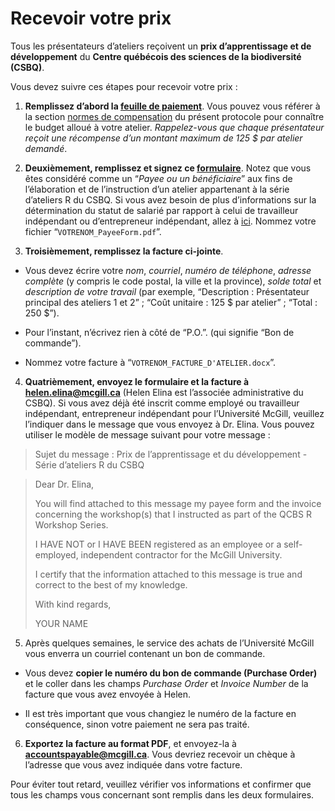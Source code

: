 # Recevoir votre prix {#payment-fr}

Tous les présentateurs d'ateliers reçoivent un **prix d'apprentissage et de développement** du **Centre québécois des sciences de la biodiversité (CSBQ)**.

Vous devez suivre ces étapes pour recevoir votre prix :

1. **Remplissez d'abord la [feuille de paiement](https://docs.google.com/spreadsheets/d/1Vu566MpuwtEoSrTpobrAPdVBmwi-AHP1lEb9lhv0Uc8/edit?usp=sharing)**. Vous pouvez vous référer à la section [normes de compensation](#preparation-fr) du présent protocole pour connaître le budget alloué à votre atelier. *Rappelez-vous que chaque présentateur reçoit une récompense d'un montant maximum de 125 $ par atelier demandé*.

2. **Deuxièmement, remplissez et signez ce [formulaire](https://www.mcgill.ca/financialservices/files/financialservices/employee_or_selfemployed_20120815_questionnaire_fis_fr.pdf)**. Notez que vous êtes considéré comme un "*Payee ou un bénéficiaire*" aux fins de l'élaboration et de l'instruction d'un atelier appartenant à la série d'ateliers R du CSBQ. Si vous avez besoin de plus d'informations sur la détermination du statut de salarié par rapport à celui de travailleur indépendant ou d'entrepreneur indépendant, allez à [ici](https://www.mcgill.ca/financialservices/policies/emplself#pr2-determination-of-employee-vs-self-employed-independent-contractor). Nommez votre fichier "`VOTRENOM_PayeeForm.pdf`".

3. **Troisièmement, remplissez la facture ci-jointe**. 

  * Vous devez écrire votre *nom*, *courriel*, *numéro de téléphone*, *adresse complète* (y compris le code postal, la ville et la province), *solde total* et *description de votre travail* (par exemple, "Description : Présentateur principal des ateliers 1 et 2" ; "Coût unitaire : 125 $ par atelier" ; "Total : 250 $"). 
  
  * Pour l'instant, n'écrivez rien à côté de "P.O.". (qui signifie "Bon de commande").
  
  * Nommez votre facture à "`VOTRENOM_FACTURE_D'ATELIER.docx`".
  
4. **Quatrièmement, envoyez le formulaire et la facture à [helen.elina@mcgill.ca](mailto:helen.elina@mcgill.ca)** (Helen Elina est l'associée administrative du CSBQ). Si vous avez déjà été inscrit comme employé ou travailleur indépendant, entrepreneur indépendant pour l'Université McGill, veuillez l'indiquer dans le message que vous envoyez à Dr. Elina. Vous pouvez utiliser le modèle de message suivant pour votre message :

> Sujet du message : Prix de l'apprentissage et du développement - Série d'ateliers R du CSBQ

> Dear Dr. Elina,
>
> You will find attached to this message my payee form and the invoice concerning the workshop(s) that I instructed as part of the QCBS R Workshop Series.
>
> I HAVE NOT or I HAVE BEEN registered as an employee or a self-employed, independent contractor for the McGill University.
>
> I certify that the information attached to this message is true and correct to the best of my knowledge.
>
> With kind regards,
>
> YOUR NAME

5. Après quelques semaines, le service des achats de l'Université McGill vous enverra un courriel contenant un bon de commande. 

* Vous devez **copier le numéro du bon de commande (Purchase Order)** et le coller dans les champs *Purchase Order* et *Invoice Number* de la facture que vous avez envoyée à Helen.

* Il est très important que vous changiez le numéro de la facture en conséquence, sinon votre paiement ne sera pas traité.

6. **Exportez la facture au format PDF**, et envoyez-la à [**accountspayable@mcgill.ca**](mailto:accountspayable@mcgill.ca). Vous devriez recevoir un chèque à l'adresse que vous avez indiquée dans votre facture.

Pour éviter tout retard, veuillez vérifier vos informations et confirmer que tous les champs vous concernant sont remplis dans les deux formulaires.
